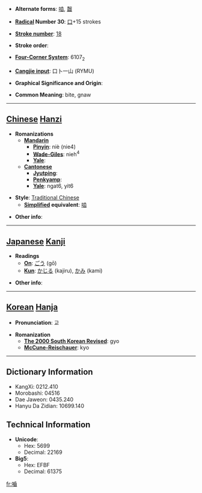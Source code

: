 * '''Alternate forms''': [[啮]], [[齧]]

* '''[[Wiktionary:Chinese radical index| Radical]] Number 30''': [[Wiktionary:Chinese radical index 口|口]]+15 strokes

* '''[[Wiktionary:Chinese total strokes index|Stroke number]]''': [[Wiktionary:Chinese total strokes index 18|18]]

* '''Stroke order''': 

* '''[[Wiktionary:Chinese four corner index|Four-Corner System]]''': 6107<sub>2</sub>

* '''[[Wiktionary:Chinese Cangjie index|Cangjie input]]''': 口卜一山 (RYMU)

* '''Graphical Significance and Origin''': 

* '''Common Meaning''': bite, gnaw

----

== [[Chinese]] [[Hanzi]] ==

* '''Romanizations'''
** '''[[Mandarin]]'''
*** '''[[Pinyin]]''': niè (nie4)
*** '''[[Wade-Giles]]''': nieh<sup>4</sup>
*** '''[[Yale]]''': 
** '''[[Cantonese]]'''
*** '''[[Jyutping]]''':
*** '''[[Penkyamp]]''': 
*** '''[[Yale]]''': ngat6, yit6

* '''Style''': [[Traditional Chinese]] 
** '''[[Simplified Chinese|Simplified]] equivalent''': [[啮]]

* '''Other info''': 

----

== [[Japanese]] [[Kanji]] ==

* '''Readings'''
** '''[[On]]''': [[ごう]] (gō)
** '''[[Kun]]''': [[かじる]] (kajiru), [[かみ]] (kami)

* '''Other info''':  

----

== [[Korean]] [[Hanja]] ==

* '''Pronunciation''': 교

* '''Romanization'''
** '''[[The 2000 South Korean Revised Romanization|The 2000 South Korean Revised]]''': gyo
** '''[[McCune-Reischauer]]''': kyo

----

== Dictionary Information ==

* KangXi: 0212.410
* Morobashi: 04516
* Dae Jaweon: 0435.240
* Hanyu Da Zidian: 10699.140

== Technical Information ==

* '''Unicode''':
** Hex: 5699
** Decimal: 22169
* '''Big5''':
** Hex: EFBF
** Decimal: 61375

[[fr:嚙]]